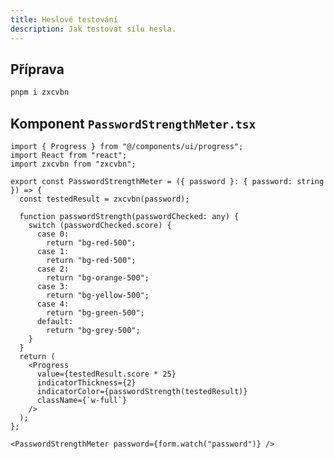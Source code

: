 ```yaml
---
title: Heslové testování
description: Jak testovat sílu hesla.
---
```


## Příprava

```bash
pnpm i zxcvbn
```

## Komponent `PasswordStrengthMeter.tsx`

```tsx
import { Progress } from "@/components/ui/progress";
import React from "react";
import zxcvbn from "zxcvbn";

export const PasswordStrengthMeter = ({ password }: { password: string }) => {
  const testedResult = zxcvbn(password);

  function passwordStrength(passwordChecked: any) {
    switch (passwordChecked.score) {
      case 0:
        return "bg-red-500";
      case 1:
        return "bg-red-500";
      case 2:
        return "bg-orange-500";
      case 3:
        return "bg-yellow-500";
      case 4:
        return "bg-green-500";
      default:
        return "bg-grey-500";
    }
  }
  return (
    <Progress
      value={testedResult.score * 25}
      indicatorThickness={2}
      indicatorColor={passwordStrength(testedResult)}
      className={`w-full`}
    />
  );
};
```

```tsx
<PasswordStrengthMeter password={form.watch("password")} />
```
